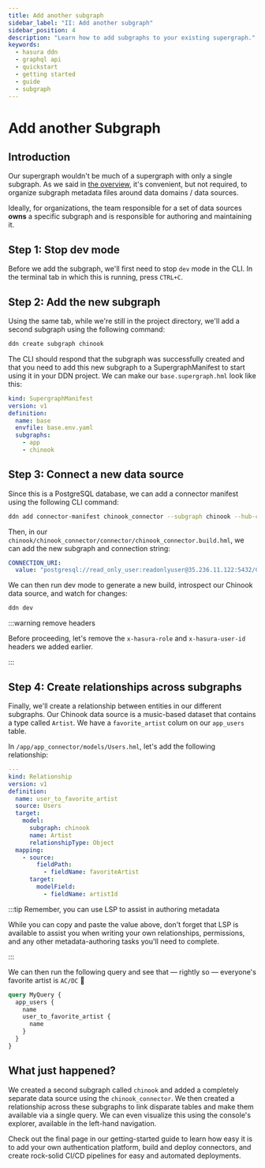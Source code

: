 ```yaml
---
title: Add another subgraph
sidebar_label: "II: Add another subgraph"
sidebar_position: 4
description: "Learn how to add subgraphs to your existing supergraph."
keywords:
  - hasura ddn
  - graphql api
  - quickstart
  - getting started
  - guide
  - subgraph
---
```



# Add another Subgraph

## Introduction

Our supergraph wouldn't be much of a supergraph with only a single subgraph. As we said in
[the overview](/getting-started/overview), it's convenient, but not required, to organize subgraph metadata files around
data domains / data sources.

Ideally, for organizations, the team responsible for a set of data sources **owns** a specific subgraph and is
responsible for authoring and maintaining it.

## Step 1: Stop dev mode

Before we add the subgraph, we'll first need to stop `dev` mode in the CLI. In the terminal tab in which this is
running, press `CTRL+C`.

## Step 2: Add the new subgraph

Using the same tab, while we're still in the project directory, we'll add a second subgraph using the following command:

```bash
ddn create subgraph chinook
```

The CLI should respond that the subgraph was successfully created and that you need to add this new subgraph to a
SupergraphManifest to start using it in your DDN project. We can make our `base.supergraph.hml` look like this:

```yaml
kind: SupergraphManifest
version: v1
definition:
  name: base
  envfile: base.env.yaml
  subgraphs:
    - app
    - chinook
```

## Step 3: Connect a new data source

Since this is a PostgreSQL database, we can add a connector manifest using the following CLI command:

```bash
ddn add connector-manifest chinook_connector --subgraph chinook --hub-connector hasura/postgres:v0.5.1 --type cloud
```

Then, in our `chinook/chinook_connector/connector/chinook_connector.build.hml`, we can add the new subgraph and
connection string:

```yaml
CONNECTION_URI:
  value: "postgresql://read_only_user:readonlyuser@35.236.11.122:5432/Chinook"
```

We can then run dev mode to generate a new build, introspect our Chinook data source, and watch for changes:

```bash
ddn dev
```

:::warning remove headers

Before proceeding, let's remove the `x-hasura-role` and `x-hasura-user-id` headers we added earlier.

:::

## Step 4: Create relationships across subgraphs

Finally, we'll create a relationship between entities in our different subgraphs. Our Chinook data source is a
music-based dataset that contains a type called `Artist`. We have a `favorite_artist` colum on our `app_users` table.

In `/app/app_connector/models/Users.hml`, let's add the following relationship:

```yaml
---
kind: Relationship
version: v1
definition:
  name: user_to_favorite_artist
  source: Users
  target:
    model:
      subgraph: chinook
      name: Artist
      relationshipType: Object
  mapping:
    - source:
        fieldPath:
          - fieldName: favoriteArtist
      target:
        modelField:
          - fieldName: artistId
```

:::tip Remember, you can use LSP to assist in authoring metadata

While you can copy and paste the value above, don't forget that LSP is available to assist you when writing your own
relationships, permissions, and any other metadata-authoring tasks you'll need to complete.

:::

We can then run the following query and see that — rightly so — everyone's favorite artist is `AC/DC` 🤘

```graphql
query MyQuery {
  app_users {
    name
    user_to_favorite_artist {
      name
    }
  }
}
```

<Thumbnail src="/img/get-started/0.0.1_console_ac-dc.png" alt="AC/DC rock-n-roll" width="1000px" />

## What just happened?

We created a second subgraph called `chinook` and added a completely separate data source using the `chinook_connector`.
We then created a relationship across these subgraphs to link disparate tables and make them available via a single
query. We can even visualize this using the console's explorer, available in the left-hand navigation.

<Thumbnail src="/img/get-started/0.0.1_console_explorer.png" alt="Explorer for supergraph" width="1000px" />

Check out the final page in our getting-started guide to learn how easy it is to add your own authentication platform,
build and deploy connectors, and create rock-solid CI/CD pipelines for easy and automated deployments.
